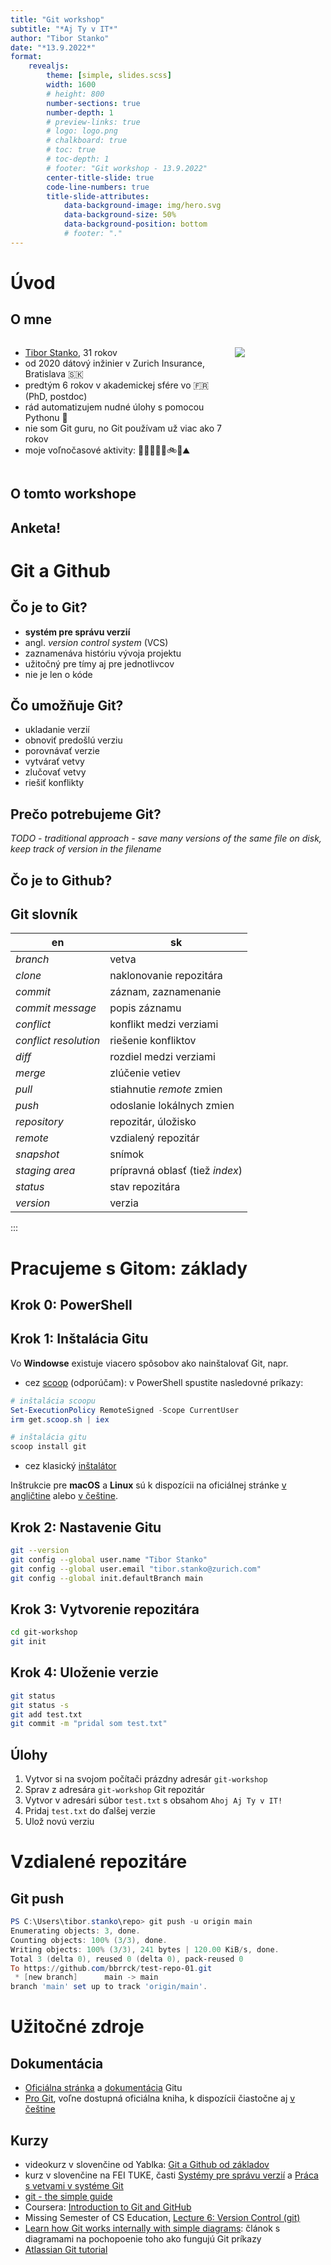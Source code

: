 ```yaml
---
title: "Git workshop"
subtitle: "*Aj Ty v IT*"
author: "Tibor Stanko"
date: "*13.9.2022*"
format:
    revealjs: 
        theme: [simple, slides.scss]
        width: 1600
        # height: 800
        number-sections: true
        number-depth: 1
        # preview-links: true
        # logo: logo.png
        # chalkboard: true
        # toc: true
        # toc-depth: 1
        # footer: "Git workshop - 13.9.2022"
        center-title-slide: true
        code-line-numbers: true
        title-slide-attributes:
            data-background-image: img/hero.svg
            data-background-size: 50%
            data-background-position: bottom
            # footer: "."
---
```


# Úvod

## O mne

:::: {.columns}

::: {.column width="70%"}
- [Tibor Stanko](https://tiborstanko.sk/), 31 rokov
- od 2020 dátový inžinier v Zurich Insurance, Bratislava 🇸🇰
- predtým 6 rokov v akademickej sfére vo 🇫🇷 (PhD, postdoc)
- rád automatizujem nudné úlohy s pomocou Pythonu 🐍
- nie som Git guru, no Git používam už viac ako 7 rokov
- moje voľnočasové aktivity: 👨‍👩‍👧‍👦🧱🚲🏃⛰️
:::

::: {.column width="30%"}
![](img/tibors.jpg){border-radius=100px}
:::

::::

## O tomto workshope

## Anketa!

 <!-- SECTION - Git a Github -->

# Git a Github

## Čo je to Git?

- **systém pre správu verzií**
- angl. *version control system* (VCS)
- zaznamenáva históriu vývoja projektu
- užitočný pre tímy aj pre jednotlivcov
- nie je len o kóde

## Čo umožňuje Git?
- ukladanie verzií
- obnoviť predošlú verziu
- porovnávať verzie
- vytvárať vetvy
- zlučovať vetvy
- riešiť konflikty

## Prečo potrebujeme Git?

*TODO - traditional approach - save many versions of the same file on disk, keep track of version in the filename*

## Čo je to Github?

<!-- ::: {.smaller} -->

## Git slovník

| en | sk |
|---|---|
| *branch*              | vetva |
| *clone*               | naklonovanie repozitára |
| *commit*              | záznam, zaznamenanie |
| *commit message*      | popis záznamu |
| *conflict*            | konflikt medzi verziami |
| *conflict resolution* | riešenie konfliktov |
| *diff*                | rozdiel medzi verziami |
| *merge*               | zlúčenie vetiev |
| *pull*                | stiahnutie *remote* zmien |
| *push*                | odoslanie lokálnych zmien |
| *repository*          | repozitár, úložisko |
| *remote*              | vzdialený repozitár |
| *snapshot*            | snímok |
| *staging area*        | prípravná oblasť (tiež *index*) |
| *status*              | stav repozitára |
| *version*             | verzia |

:::

 <!-- SECTION -->

# Pracujeme s Gitom: základy

## Krok 0: PowerShell


## Krok 1: Inštalácia Gitu

Vo **Windowse** existuje viacero spôsobov ako nainštalovať Git, napr.

- cez [scoop](https://scoop.sh/) (odporúčam): v PowerShell spustite nasledovné príkazy:
```powershell
# inštalácia scoopu
Set-ExecutionPolicy RemoteSigned -Scope CurrentUser
irm get.scoop.sh | iex

# inštalácia gitu
scoop install git
```
- cez klasický [inštalátor](https://git-scm.com/download/win)

Inštrukcie pre **macOS** a **Linux** sú k dispozícii na oficiálnej stránke [v angličtine](https://git-scm.com/book/en/v2/Getting-Started-Installing-Git) alebo [v češtine](https://git-scm.com/book/en/v2/Getting-Started-Installing-Git).


## Krok 2: Nastavenie Gitu

```sh
git --version
git config --global user.name "Tibor Stanko"
git config --global user.email "tibor.stanko@zurich.com"
git config --global init.defaultBranch main
```

## Krok 3: Vytvorenie repozitára

```sh
cd git-workshop
git init
```

## Krok 4: Uloženie verzie

```sh
git status
git status -s
git add test.txt
git commit -m "pridal som test.txt"
```

## Úlohy
1. Vytvor si na svojom počítači prázdny adresár `git-workshop`
1. Sprav z adresára `git-workshop` Git repozitár 
1. Vytvor v adresári súbor `test.txt` s obsahom `Ahoj Aj Ty v IT!`
1. Pridaj `test.txt` do ďalšej verzie
1. Ulož novú verziu

# Vzdialené repozitáre

## Git push

```powershell
PS C:\Users\tibor.stanko\repo> git push -u origin main
Enumerating objects: 3, done.
Counting objects: 100% (3/3), done.
Writing objects: 100% (3/3), 241 bytes | 120.00 KiB/s, done.
Total 3 (delta 0), reused 0 (delta 0), pack-reused 0
To https://github.com/bbrrck/test-repo-01.git
 * [new branch]      main -> main
branch 'main' set up to track 'origin/main'.
```


# Užitočné zdroje

## Dokumentácia
- [Oficiálna stránka](https://git-scm.com) a [dokumentácia](https://git-scm.com/doc) Gitu
- [Pro Git](https://git-scm.com/book/en/v2), voľne dostupná oficiálna kniha, k dispozícii čiastočne aj [v češtine](https://git-scm.com/book/cs/v2)

## Kurzy
- videokurz v slovenčine od Yablka: [Git a Github od základov](https://www.youtube.com/watch?v=0v5K4GvK4Gs)
- kurz v slovenčine na FEI TUKE, časti [Systémy pre správu verzií](https://kurzy.kpi.fei.tuke.sk/zsi/labs/02-git.html) a [Práca s vetvami v systéme Git](https://kurzy.kpi.fei.tuke.sk/zsi/labs/03-git.html)
- [git - the simple guide](https://rogerdudler.github.io/git-guide/)
- Coursera: [Introduction to Git and GitHub](https://www.coursera.org/learn/introduction-git-github/)
- Missing Semester of CS Education, [Lecture 6: Version Control (git)](https://www.youtube.com/watch?v=2sjqTHE0zok)
- [Learn how Git works internally with simple diagrams](https://medium.com/@praveenmuth2/learn-how-git-works-internally-with-simple-diagrams-a9349dc32831): článok s diagramami na pochopoenie toho ako fungujú Git príkazy
- [Atlassian Git tutorial](https://www.atlassian.com/git/tutorials)
